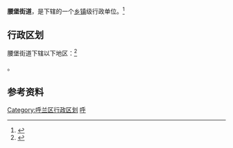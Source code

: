 {{中国乡级行政区|23/01/11/003/000}}

'''腰堡街道'''，是{{PRC admin/fullname|23/01/11/003/000|3}}下辖的一个[[乡镇|乡镇]]级行政单位。<ref>{{PRC admin/ref sgc|{{PRC admin/parent|23/01/11/003/000}}}}</ref>

== 行政区划 ==

腰堡街道下辖以下地区：<ref>{{PRC admin/ref sgc|23/01/11/003/000}}</ref>

{{PRC admin/children|23/01/11/003/000}}。

==参考资料==
{{reflist}}

{{哈尔滨市呼兰区行政区划}}

[[Category:呼兰区行政区划|Category:呼兰区行政区划]]
[[Category:哈尔滨市街道|呼]]